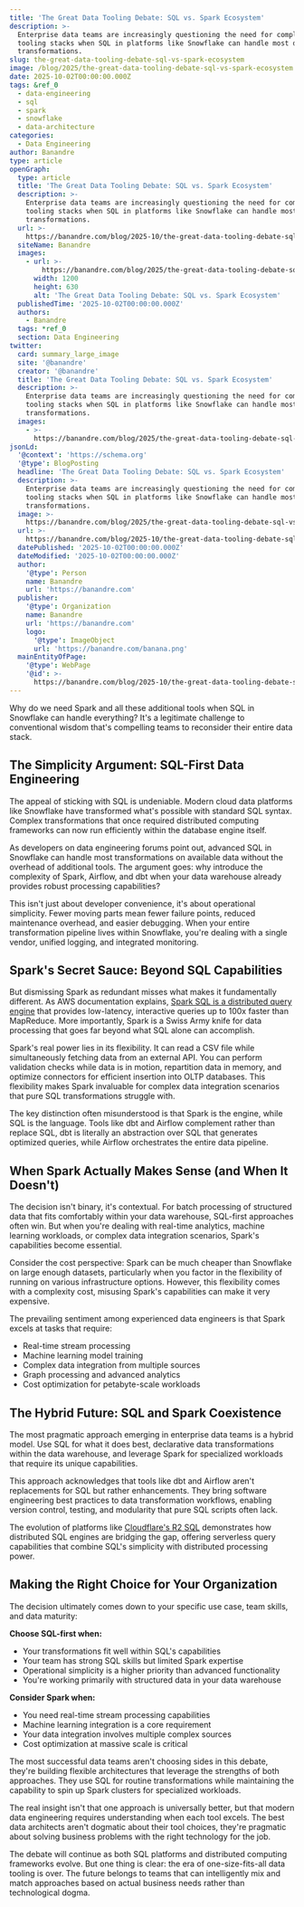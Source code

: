 ```yaml
---
title: 'The Great Data Tooling Debate: SQL vs. Spark Ecosystem'
description: >-
  Enterprise data teams are increasingly questioning the need for complex
  tooling stacks when SQL in platforms like Snowflake can handle most data
  transformations.
slug: the-great-data-tooling-debate-sql-vs-spark-ecosystem
image: /blog/2025/the-great-data-tooling-debate-sql-vs-spark-ecosystem.webp
date: 2025-10-02T00:00:00.000Z
tags: &ref_0
  - data-engineering
  - sql
  - spark
  - snowflake
  - data-architecture
categories:
  - Data Engineering
author: Banandre
type: article
openGraph:
  type: article
  title: 'The Great Data Tooling Debate: SQL vs. Spark Ecosystem'
  description: >-
    Enterprise data teams are increasingly questioning the need for complex
    tooling stacks when SQL in platforms like Snowflake can handle most data
    transformations.
  url: >-
    https://banandre.com/blog/2025-10/the-great-data-tooling-debate-sql-vs-spark-ecosystem
  siteName: Banandre
  images:
    - url: >-
        https://banandre.com/blog/2025/the-great-data-tooling-debate-sql-vs-spark-ecosystem.webp
      width: 1200
      height: 630
      alt: 'The Great Data Tooling Debate: SQL vs. Spark Ecosystem'
  publishedTime: '2025-10-02T00:00:00.000Z'
  authors:
    - Banandre
  tags: *ref_0
  section: Data Engineering
twitter:
  card: summary_large_image
  site: '@banandre'
  creator: '@banandre'
  title: 'The Great Data Tooling Debate: SQL vs. Spark Ecosystem'
  description: >-
    Enterprise data teams are increasingly questioning the need for complex
    tooling stacks when SQL in platforms like Snowflake can handle most data
    transformations.
  images:
    - >-
      https://banandre.com/blog/2025/the-great-data-tooling-debate-sql-vs-spark-ecosystem.webp
jsonLd:
  '@context': 'https://schema.org'
  '@type': BlogPosting
  headline: 'The Great Data Tooling Debate: SQL vs. Spark Ecosystem'
  description: >-
    Enterprise data teams are increasingly questioning the need for complex
    tooling stacks when SQL in platforms like Snowflake can handle most data
    transformations.
  image: >-
    https://banandre.com/blog/2025/the-great-data-tooling-debate-sql-vs-spark-ecosystem.webp
  url: >-
    https://banandre.com/blog/2025-10/the-great-data-tooling-debate-sql-vs-spark-ecosystem
  datePublished: '2025-10-02T00:00:00.000Z'
  dateModified: '2025-10-02T00:00:00.000Z'
  author:
    '@type': Person
    name: Banandre
    url: 'https://banandre.com'
  publisher:
    '@type': Organization
    name: Banandre
    url: 'https://banandre.com'
    logo:
      '@type': ImageObject
      url: 'https://banandre.com/banana.png'
  mainEntityOfPage:
    '@type': WebPage
    '@id': >-
      https://banandre.com/blog/2025-10/the-great-data-tooling-debate-sql-vs-spark-ecosystem
---
```


Why do we need Spark and all these additional tools when SQL in Snowflake can handle everything? It's a legitimate challenge to conventional wisdom that's compelling teams to reconsider their entire data stack.


## The Simplicity Argument: SQL-First Data Engineering

The appeal of sticking with SQL is undeniable. Modern cloud data platforms like Snowflake have transformed what's possible with standard SQL syntax. Complex transformations that once required distributed computing frameworks can now run efficiently within the database engine itself.

As developers on data engineering forums point out, advanced SQL in Snowflake can handle most transformations on available data without the overhead of additional tools. The argument goes: why introduce the complexity of Spark, Airflow, and dbt when your data warehouse already provides robust processing capabilities?

This isn't just about developer convenience, it's about operational simplicity. Fewer moving parts mean fewer failure points, reduced maintenance overhead, and easier debugging. When your entire transformation pipeline lives within Snowflake, you're dealing with a single vendor, unified logging, and integrated monitoring.

## Spark's Secret Sauce: Beyond SQL Capabilities

But dismissing Spark as redundant misses what makes it fundamentally different. As AWS documentation explains, [Spark SQL is a distributed query engine](https://aws.amazon.com/what-is/apache-spark/) that provides low-latency, interactive queries up to 100x faster than MapReduce. More importantly, Spark is a Swiss Army knife for data processing that goes far beyond what SQL alone can accomplish.

Spark's real power lies in its flexibility. It can read a CSV file while simultaneously fetching data from an external API. You can perform validation checks while data is in motion, repartition data in memory, and optimize connectors for efficient insertion into OLTP databases. This flexibility makes Spark invaluable for complex data integration scenarios that pure SQL transformations struggle with.

The key distinction often misunderstood is that Spark is the engine, while SQL is the language. Tools like dbt and Airflow complement rather than replace SQL, dbt is literally an abstraction over SQL that generates optimized queries, while Airflow orchestrates the entire data pipeline.

## When Spark Actually Makes Sense (and When It Doesn't)

The decision isn't binary, it's contextual. For batch processing of structured data that fits comfortably within your data warehouse, SQL-first approaches often win. But when you're dealing with real-time analytics, machine learning workloads, or complex data integration scenarios, Spark's capabilities become essential.

Consider the cost perspective: Spark can be much cheaper than Snowflake on large enough datasets, particularly when you factor in the flexibility of running on various infrastructure options. However, this flexibility comes with a complexity cost, misusing Spark's capabilities can make it very expensive.

The prevailing sentiment among experienced data engineers is that Spark excels at tasks that require:
- Real-time stream processing
- Machine learning model training
- Complex data integration from multiple sources
- Graph processing and advanced analytics
- Cost optimization for petabyte-scale workloads

## The Hybrid Future: SQL and Spark Coexistence

The most pragmatic approach emerging in enterprise data teams is a hybrid model. Use SQL for what it does best, declarative data transformations within the data warehouse, and leverage Spark for specialized workloads that require its unique capabilities.

This approach acknowledges that tools like dbt and Airflow aren't replacements for SQL but rather enhancements. They bring software engineering best practices to data transformation workflows, enabling version control, testing, and modularity that pure SQL scripts often lack.

The evolution of platforms like [Cloudflare's R2 SQL](https://blog.cloudflare.com/r2-sql-deep-dive/) demonstrates how distributed SQL engines are bridging the gap, offering serverless query capabilities that combine SQL's simplicity with distributed processing power.

## Making the Right Choice for Your Organization

The decision ultimately comes down to your specific use case, team skills, and data maturity:

**Choose SQL-first when:**
- Your transformations fit well within SQL's capabilities
- Your team has strong SQL skills but limited Spark expertise
- Operational simplicity is a higher priority than advanced functionality
- You're working primarily with structured data in your data warehouse

**Consider Spark when:**
- You need real-time stream processing capabilities
- Machine learning integration is a core requirement
- Your data integration involves multiple complex sources
- Cost optimization at massive scale is critical

The most successful data teams aren't choosing sides in this debate, they're building flexible architectures that leverage the strengths of both approaches. They use SQL for routine transformations while maintaining the capability to spin up Spark clusters for specialized workloads.

The real insight isn't that one approach is universally better, but that modern data engineering requires understanding when each tool excels. The best data architects aren't dogmatic about their tool choices, they're pragmatic about solving business problems with the right technology for the job.

The debate will continue as both SQL platforms and distributed computing frameworks evolve. But one thing is clear: the era of one-size-fits-all data tooling is over. The future belongs to teams that can intelligently mix and match approaches based on actual business needs rather than technological dogma.
